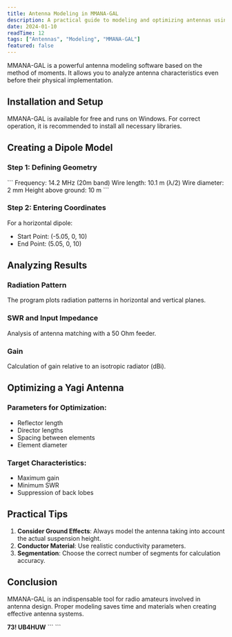 ```yaml
---
title: Antenna Modeling in MMANA-GAL
description: A practical guide to modeling and optimizing antennas using the MMANA-GAL software.
date: 2024-01-10
readTime: 12
tags: ["Antennas", "Modeling", "MMANA-GAL"]
featured: false
---
```

MMANA-GAL is a powerful antenna modeling software based on the method of moments. It allows you to analyze antenna characteristics even before their physical implementation.

## Installation and Setup

MMANA-GAL is available for free and runs on Windows. For correct operation, it is recommended to install all necessary libraries.

## Creating a Dipole Model

### Step 1: Defining Geometry

\`\`\`
Frequency: 14.2 MHz (20m band)
Wire length: 10.1 m (λ/2)
Wire diameter: 2 mm
Height above ground: 10 m
\`\`\`

### Step 2: Entering Coordinates

For a horizontal dipole:
- Start Point: (-5.05, 0, 10)
- End Point: (5.05, 0, 10)

## Analyzing Results

### Radiation Pattern
The program plots radiation patterns in horizontal and vertical planes.

### SWR and Input Impedance
Analysis of antenna matching with a 50 Ohm feeder.

### Gain
Calculation of gain relative to an isotropic radiator (dBi).

## Optimizing a Yagi Antenna

### Parameters for Optimization:
- Reflector length
- Director lengths
- Spacing between elements
- Element diameter

### Target Characteristics:
- Maximum gain
- Minimum SWR
- Suppression of back lobes

## Practical Tips

1. **Consider Ground Effects**: Always model the antenna taking into account the actual suspension height.
2. **Conductor Material**: Use realistic conductivity parameters.
3. **Segmentation**: Choose the correct number of segments for calculation accuracy.

## Conclusion

MMANA-GAL is an indispensable tool for radio amateurs involved in antenna design. Proper modeling saves time and materials when creating effective antenna systems.

**73! UB4HUW**
\`\`\`
\`\`\`
